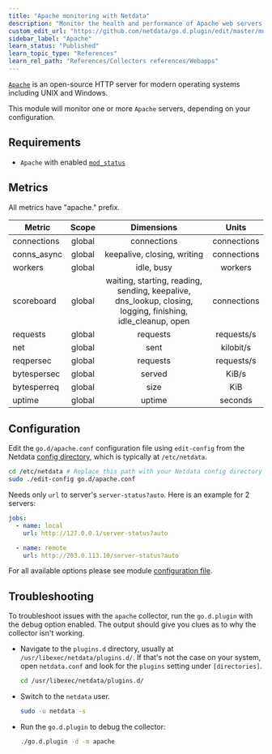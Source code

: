 ```yaml
---
title: "Apache monitoring with Netdata"
description: "Monitor the health and performance of Apache web servers with zero configuration, per-second metric granularity, and interactive visualizations."
custom_edit_url: "https://github.com/netdata/go.d.plugin/edit/master/modules/apache/README.md"
sidebar_label: "Apache"
learn_status: "Published"
learn_topic_type: "References"
learn_rel_path: "References/Collectors references/Webapps"
---
```



[`Apache`](https://httpd.apache.org/) is an open-source HTTP server for modern operating systems including UNIX and
Windows.

This module will monitor one or more `Apache` servers, depending on your configuration.

## Requirements

- `Apache` with enabled [`mod_status`](https://httpd.apache.org/docs/2.4/mod/mod_status.html)

## Metrics

All metrics have "apache." prefix.

| Metric      | Scope  |                                                 Dimensions                                                  |    Units    |
|-------------|:------:|:-----------------------------------------------------------------------------------------------------------:|:-----------:|
| connections | global |                                                 connections                                                 | connections |
| conns_async | global |                                         keepalive, closing, writing                                         | connections |
| workers     | global |                                                 idle, busy                                                  |   workers   |
| scoreboard  | global | waiting, starting, reading, sending, keepalive, dns_lookup, closing, logging, finishing, idle_cleanup, open | connections |
| requests    | global |                                                  requests                                                   | requests/s  |
| net         | global |                                                    sent                                                     |  kilobit/s  |
| reqpersec   | global |                                                  requests                                                   | requests/s  |
| bytespersec | global |                                                   served                                                    |    KiB/s    |
| bytesperreq | global |                                                    size                                                     |     KiB     |
| uptime      | global |                                                   uptime                                                    |   seconds   |

## Configuration

Edit the `go.d/apache.conf` configuration file using `edit-config` from the
Netdata [config directory](https://learn.netdata.cloud/docs/configure/nodes), which is typically at `/etc/netdata`.

```bash
cd /etc/netdata # Replace this path with your Netdata config directory
sudo ./edit-config go.d/apache.conf
```

Needs only `url` to server's `server-status?auto`. Here is an example for 2 servers:

```yaml
jobs:
  - name: local
    url: http://127.0.0.1/server-status?auto

  - name: remote
    url: http://203.0.113.10/server-status?auto
```

For all available options please see
module [configuration file](https://github.com/netdata/go.d.plugin/blob/master/config/go.d/apache.conf).

## Troubleshooting

To troubleshoot issues with the `apache` collector, run the `go.d.plugin` with the debug option enabled. The output
should give you clues as to why the collector isn't working.

- Navigate to the `plugins.d` directory, usually at `/usr/libexec/netdata/plugins.d/`. If that's not the case on
  your system, open `netdata.conf` and look for the `plugins` setting under `[directories]`.

  ```bash
  cd /usr/libexec/netdata/plugins.d/
  ```

- Switch to the `netdata` user.

  ```bash
  sudo -u netdata -s
  ```

- Run the `go.d.plugin` to debug the collector:

  ```bash
  ./go.d.plugin -d -m apache
  ```
